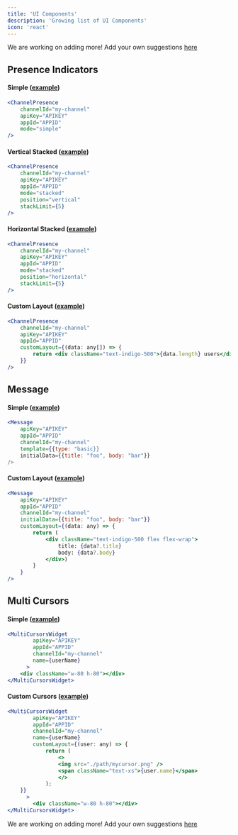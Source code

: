 ```yaml
---
title: 'UI Components'
description: 'Growing list of UI Components'
icon: 'react'
---
```


<Note>We are working on adding more! Add your own suggestions [here](https://github.com/getshippr/shippr-react)</Note>

## Presence Indicators

#### Simple ([example](https://main--64c9065f0cdd34cacb3c195a.chromatic.com/?path=/docs/channelpresence--docs))

```jsx
<ChannelPresence
    channelId="my-channel"
    apiKey="APIKEY"
    appId="APPID"
    mode="simple"
/>
```
#### Vertical Stacked ([example](https://main--64c9065f0cdd34cacb3c195a.chromatic.com/?path=/story/channelpresence--vertical-stacked))

```jsx
<ChannelPresence
    channelId="my-channel"
    apiKey="APIKEY"
    appId="APPID"
    mode="stacked"
    position="vertical"
    stackLimit={5}
/>
```
#### Horizontal Stacked ([example](https://main--64c9065f0cdd34cacb3c195a.chromatic.com/?path=/story/channelpresence--stacked))

```jsx
<ChannelPresence
    channelId="my-channel"
    apiKey="APIKEY"
    appId="APPID"
    mode="stacked"
    position="horizontal"
    stackLimit={5}
/>
```
#### Custom Layout ([example](https://main--64c9065f0cdd34cacb3c195a.chromatic.com/?path=/story/channelpresence--custom-layout))

```jsx
<ChannelPresence
    channelId="my-channel"
    apiKey="APIKEY"
    appId="APPID"
    customLayout={(data: any[]) => {
        return <div className="text-indigo-500">{data.length} users</div>;
    }}
/>
```
## Message
#### Simple ([example](https://main--64c9065f0cdd34cacb3c195a.chromatic.com/?path=/story/message--from-template))
```jsx
<Message
    apiKey="APIKEY"
    appId="APPID"
    channelId="my-channel"
    template={{type: "basic}}
    initialData={{title: "foo", body: "bar"}}
/>
```
#### Custom Layout ([example](https://main--64c9065f0cdd34cacb3c195a.chromatic.com/?path=/story/message--custom-layout))
```jsx
<Message
    apiKey="APIKEY"
    appId="APPID"
    channelId="my-channel"
    initialData={{title: "foo", body: "bar"}}
    customLayout={(data: any) => {
        return (
            <div className="text-indigo-500 flex flex-wrap">
                title: {data?.title}
                body: {data?.body}
            </div>)
        }
    }
/>
```

## Multi Cursors

#### Simple ([example](https://main--64c9065f0cdd34cacb3c195a.chromatic.com/?path=/story/multi-cursor--simple))
```jsx
<MultiCursorsWidget
        apiKey="APIKEY"
        appId="APPID"
        channelId="my-channel"
        name={userName}
      >
    <div className="w-80 h-80"></div>
</MultiCursorsWidget>
```
#### Custom Cursors ([example](https://main--64c9065f0cdd34cacb3c195a.chromatic.com/?path=/story/multi-cursor--custom-layout))

```jsx
<MultiCursorsWidget
        apiKey="APIKEY"
        appId="APPID"
        channelId="my-channel"
        name={userName}
        customLayout={(user: any) => {
            return (
                <>
                <img src="./path/mycursor.png" />
                <span className="text-xs">{user.name}</span>
                </>
            );
    }}
      >
        <div className="w-80 h-80"></div>
</MultiCursorsWidget>
```

<Note>We are working on adding more! Add your own suggestions [here](https://github.com/getshippr/shippr-react)</Note>
